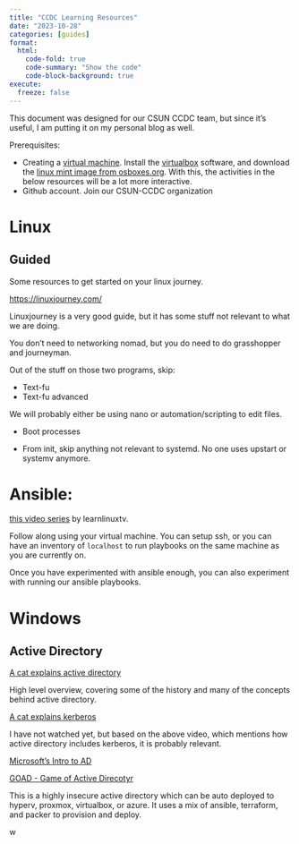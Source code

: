 ```yaml
---
title: "CCDC Learning Resources"
date: "2023-10-28"
categories: [guides]
format:
  html:
    code-fold: true
    code-summary: "Show the code"
    code-block-background: true
execute:
  freeze: false
---
```


This document was designed for our CSUN CCDC team, but since it's useful, I am putting it on my personal blog as well. 

Prerequisites:

* Creating a [virtual machine](https://en.wikipedia.org/wiki/Virtual_machine). Install the [virtualbox](https://www.virtualbox.org/) software, and download the [linux mint image from osboxes.org](https://www.osboxes.org/linux-mint/). With this, the activities in the below resources will be a lot more interactive. 
* Github account. Join our CSUN-CCDC organization

# Linux

## Guided

Some resources to get started on your linux journey. 

<https://linuxjourney.com/> 

Linuxjourney is a very good guide, but it has some stuff not relevant to what we are doing. 

You don't need to networking nomad, but you do need to do grasshopper and journeyman. 

Out of the stuff on those two programs, skip:

* Text-fu
* Text-fu advanced

We will probably either be using nano or automation/scripting to edit files.

* Boot processes

* From init, skip anything not relevant to systemd. No one uses upstart or systemv anymore.

# Ansible:

[this video series](https://www.youtube.com/playlist?list=PLT98CRl2KxKEUHie1m24-wkyHpEsa4Y70) by learnlinuxtv. 

Follow along using your virtual machine. You can setup ssh, or you can have an inventory of `localhost` to run playbooks on the same machine as you are currently on. 

Once you have experimented with ansible enough, you can also experiment with running our ansible playbooks.


# Windows

## Active Directory

[A cat explains active directory](https://www.youtube.com/watch?v=zyud11pz40s)

High level overview, covering some of the history and many of the concepts behind active directory. 

[A cat explains kerberos](https://www.youtube.com/watch?v=7kWdCzswPIc)

I have not watched yet, but based on the above video, which mentions how active directory includes kerberos, it is probably relevant. 


[Microsoft's Intro to AD](https://learn.microsoft.com/en-us/training/modules/introduction-to-ad-ds/)

[GOAD - Game of Active Direcotyr](https://github.com/Orange-Cyberdefense/GOAD)

This is a highly insecure active directory which can be auto deployed to hyperv, proxmox, virtualbox, or azure. It uses a mix of ansible, terraform, and packer to provision and deploy.




w








